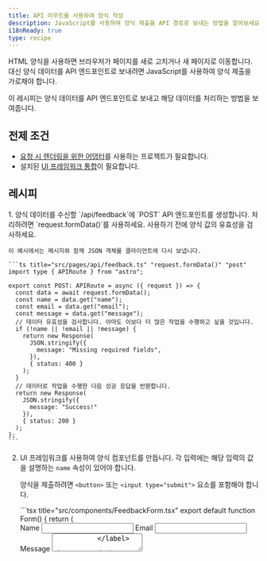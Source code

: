 ```yaml
---
title: API 라우트를 사용하여 양식 작성
description: JavaScript를 사용하여 양식 제출을 API 경로로 보내는 방법을 알아보세요.
i18nReady: true
type: recipe
---
```


HTML 양식을 사용하면 브라우저가 페이지를 새로 고치거나 새 페이지로 이동합니다. 대신 양식 데이터를 API 엔드포인트로 보내려면 JavaScript를 사용하여 양식 제출을 가로채야 합니다.

이 레시피는 양식 데이터를 API 엔드포인트로 보내고 해당 데이터를 처리하는 방법을 보여줍니다.

## 전제 조건

- [요청 시 렌더링을 위한 어댑터](/ko/guides/on-demand-rendering/)를 사용하는 프로젝트가 필요합니다.
- 설치된 [UI 프레임워크 통합](/ko/guides/framework-components/)이 필요합니다.

## 레시피

<Steps>
1. 양식 데이터를 수신할 `/api/feedback`에 `POST` API 엔드포인트를 생성합니다. 처리하려면 `request.formData()`를 사용하세요. 사용하기 전에 양식 값의 유효성을 검사하세요.

    이 예시에서는 메시지와 함께 JSON 객체를 클라이언트에 다시 보냅니다.

    ```ts title="src/pages/api/feedback.ts" "request.formData()" "post"
    import type { APIRoute } from "astro";

    export const POST: APIRoute = async ({ request }) => {
      const data = await request.formData();
      const name = data.get("name");
      const email = data.get("email");
      const message = data.get("message");
      // 데이터 유효성을 검사합니다. 아마도 이보다 더 많은 작업을 수행하고 싶을 것입니다.
      if (!name || !email || !message) {
        return new Response(
          JSON.stringify({
            message: "Missing required fields",
          }),
          { status: 400 }
        );
      }
      // 데이터로 작업을 수행한 다음 성공 응답을 반환합니다.
      return new Response(
        JSON.stringify({
          message: "Success!"
        }),
        { status: 200 }
      );
    };
    ```

2. UI 프레임워크를 사용하여 양식 컴포넌트를 만듭니다. 각 입력에는 해당 입력의 값을 설명하는 `name` 속성이 있어야 합니다.

    양식을 제출하려면 `<button>` 또는 `<input type="submit">` 요소를 포함해야 합니다.

    <UIFrameworkTabs>
      <Fragment slot="preact">
        ```tsx title="src/components/FeedbackForm.tsx"
        export default function Form() {
          return (
            <form>
              <label>
                Name
                <input type="text" id="name" name="name" required />
              </label>
              <label>
                Email
                <input type="email" id="email" name="email" required />
              </label>
              <label>
                Message
                <textarea id="message" name="message" required />
              </label>
              <button>Send</button>
            </form>
          );
        }
        ```
      </Fragment>
      <Fragment slot="react">
        ```tsx title="src/components/FeedbackForm.tsx"
        export default function Form() {
          return (
            <form>
              <label>
                Name
                <input type="text" id="name" name="name" required />
              </label>
              <label>
                Email
                <input type="email" id="email" name="email" required />
              </label>
              <label>
                Message
                <textarea id="message" name="message" required />
              </label>
              <button>Send</button>
            </form>
          );
        }
        ```
      </Fragment>
      <Fragment slot="solid">
        ```tsx title="src/components/FeedbackForm.tsx"
        export default function Form() {
          return (
            <form>
              <label>
                Name
                <input type="text" id="name" name="name" required />
              </label>
              <label>
                Email
                <input type="email" id="email" name="email" required />
              </label>
              <label>
                Message
                <textarea id="message" name="message" required />
              </label>
              <button>Send</button>
            </form>
          );
        }
        ```
      </Fragment>
      <Fragment slot="svelte">
        ```svelte title="src/components/FeedbackForm.svelte"
        <form>
          <label>
            Name
            <input type="text" id="name" name="name" required />
          </label>
          <label>
            Email
            <input type="email" id="email" name="email" required />
          </label>
          <label>
            Message
            <textarea id="message" name="message" required />
          </label>
          <button>Send</button>
        </form>
        ```
      </Fragment>
      <Fragment slot="vue">
        ```vue title="src/components/FeedbackForm.vue"
        <template>
          <form>
            <label>
              Name
              <input type="text" id="name" name="name" required />
            </label>
            <label>
              Email
              <input type="email" id="email" name="email" required />
            </label>
            <label>
              Message
              <textarea id="message" name="message" required />
            </label>
            <button>Send</button>
          </form>
        </template>
        ```
      </Fragment>

    </UIFrameworkTabs>


3. 제출 이벤트를 받아들이는 함수를 만든 다음 이를 `submit` 핸들러로 양식에 전달합니다.

    함수에서는 다음을 수행합니다.
    - 이벤트에서 `preventDefault()`를 호출하여 브라우저의 기본 제출 프로세스를 재정의합니다.
    - `FormData` 객체를 생성하고 `fetch()`를 사용하여 `POST` 요청으로 엔드포인트에 보냅니다.
  
    <UIFrameworkTabs>
      <Fragment slot="preact">
        ```tsx title="src/components/FeedbackForm.tsx" "/api/feedback" add={1, 4-17, 34} add="onSubmit={submit}" "formData" "e.preventDefault();"
        import { useState } from "preact/hooks";

        export default function Form() {
          const [responseMessage, setResponseMessage] = useState("");

          async function submit(e: SubmitEvent) {
            e.preventDefault();
            const formData = new FormData(e.target as HTMLFormElement);
            const response = await fetch("/api/feedback", {
              method: "POST",
              body: formData,
            });
            const data = await response.json();
            if (data.message) {
              setResponseMessage(data.message);
            }
          }

          return (
            <form onSubmit={submit}>
              <label>
                Name
                <input type="text" id="name" name="name" required />
              </label>
              <label>
                Email
                <input type="email" id="email" name="email" required />
              </label>
              <label>
                Message
                <textarea id="message" name="message" required />
              </label>
              <button>Send</button>
              {responseMessage && <p>{responseMessage}</p>}
            </form>
          );
        }

        ```
      </Fragment>
      <Fragment slot="react">
        ```tsx title="src/components/FeedbackForm.tsx" "/api/feedback" add={1-2, 5-18, 35} add="onSubmit={submit}" "formData" "e.preventDefault();"
        import { useState } from "react";
        import type { FormEvent } from "react";

        export default function Form() {
          const [responseMessage, setResponseMessage] = useState("");

          async function submit(e: FormEvent<HTMLFormElement>) {
            e.preventDefault();
            const formData = new FormData(e.target as HTMLFormElement);
            const response = await fetch("/api/feedback", {
              method: "POST",
              body: formData,
            });
            const data = await response.json();
            if (data.message) {
              setResponseMessage(data.message);
            }
          }

          return (
            <form onSubmit={submit}>
              <label htmlFor="name">
                Name
                <input type="text" id="name" name="name" autoComplete="name" required />
              </label>
              <label htmlFor="email">
                Email
                <input type="email" id="email" name="email" autoComplete="email" required />
              </label>
              <label htmlFor="message">
                Message
                <textarea id="message" name="message" autoComplete="off" required />
              </label>
              <button>Send</button>
              {responseMessage && <p>{responseMessage}</p>}
            </form>
          );
        }
        ```
      </Fragment>
      <Fragment slot="solid">
        ```tsx title="src/components/FeedbackForm.tsx" "/api/feedback" add={1, 3-9, 13-19, 36} add="onSubmit={submit}" "formData" "e.preventDefault();"
        import { createSignal, createResource, Suspense } from "solid-js";

        async function postFormData(formData: FormData) {
          const response = await fetch("/api/feedback", {
            method: "POST",
            body: formData,
          });
          const data = await response.json();
          return data;
        }

        export default function Form() {
          const [formData, setFormData] = createSignal<FormData>();
          const [response] = createResource(formData, postFormData);

          function submit(e: SubmitEvent) {
            e.preventDefault();
            setFormData(new FormData(e.target as HTMLFormElement));
          }

          return (
            <form onSubmit={submit}>
              <label>
                Name
                <input type="text" id="name" name="name" required />
              </label>
              <label>
                Email
                <input type="email" id="email" name="email" required />
              </label>
              <label>
                Message
                <textarea id="message" name="message" required />
              </label>
              <button>Send</button>
              <Suspense>{response() && <p>{response().message}</p>}</Suspense>
            </form>
          );
        }

        ```
      </Fragment>
      <Fragment slot="svelte">
        ```svelte title="src/components/FeedbackForm.svelte" "/api/feedback" add={1-14, 30-32} add="on:submit={submit}" "formData" "e.preventDefault();"
        <script lang="ts">
          let responseMessage: string;

          async function submit(e: SubmitEvent) {
            e.preventDefault();
            const formData = new FormData(e.currentTarget as HTMLFormElement);
            const response = await fetch("/api/feedback", {
              method: "POST",
              body: formData,
            });
            const data = await response.json();
            responseMessage = data.message;
          }
        </script>

        <form on:submit={submit}>
          <label>
            Name
            <input type="text" id="name" name="name" required />
          </label>
          <label>
            Email
            <input type="email" id="email" name="email" required />
          </label>
          <label>
            Message
            <textarea id="message" name="message" required />
          </label>
          <button>Send</button>
          {#if responseMessage}
            <p>{responseMessage}</p>
          {/if}
        </form>
            ```
      </Fragment>
      <Fragment slot="vue">
        ```vue title="src/components/FeedbackForm.vue" "/api/feedback" add={1-16, 33} "formData" "e.preventDefault();"
        <script setup lang="ts">
        import { ref } from "vue";

        const responseMessage = ref<string>();

        async function submit(e: Event) {
          e.preventDefault();
          const formData = new FormData(e.currentTarget as HTMLFormElement);
          const response = await fetch("/api/feedback", {
            method: "POST",
            body: formData,
          });
          const data = await response.json();
          responseMessage.value = data.message;
        }
        </script>

        <template>
          <form @submit="submit">
            <label>
              Name
              <input type="text" id="name" name="name" required />
            </label>
            <label>
              Email
              <input type="email" id="email" name="email" required />
            </label>
            <label>
              Message
              <textarea id="message" name="message" required />
            </label>
            <button>Send</button>
            <p v-if="responseMessage">{{ responseMessage }}</p>
          </form>
        </template>
        ```
      </Fragment>

    </UIFrameworkTabs>

4. `<FeedbackForm />` 컴포넌트를 가져와 페이지에 포함합니다. 양식 로직이 원할 때 수화되도록 하려면 `client:*` 지시어를 사용하세요.
    
    <UIFrameworkTabs>
        <Fragment slot="preact">
        ```astro title="src/pages/index.astro" "client:load"
        ---
        import FeedbackForm from "../components/FeedbackForm"
        ---
        <FeedbackForm client:load />
        ```
        </Fragment>
        <Fragment slot="react">
        ```astro title="src/pages/index.astro" "client:load"
        ---
        import FeedbackForm from "../components/FeedbackForm"
        ---
        <FeedbackForm client:load />
        ```
        </Fragment>
        <Fragment slot="solid">
        ```astro title="src/pages/index.astro" "client:load"
        ---
        import FeedbackForm from "../components/FeedbackForm"
        ---
        <FeedbackForm client:load />
        ```
        </Fragment>
        <Fragment slot="svelte">
        ```astro title="src/pages/index.astro" "client:load"
        ---
        import FeedbackForm from "../components/FeedbackForm.svelte"
        ---
        <FeedbackForm client:load />
        ```
        </Fragment>
        <Fragment slot="vue">
        ```astro title="src/pages/index.astro" "client:load"
        ---
        import FeedbackForm from "../components/FeedbackForm.vue"
        ---
        <FeedbackForm client:load />
        ```
        </Fragment>
    </UIFrameworkTabs>
</Steps>

{/* ## Extension: Use Zod to validate your form

[Zod form data](https://www.npmjs.com/package/zod-form-data) builds on top of [Zod](https://github.com/colinhacks/zod) to validate your form using a schema. This simplifies your code, as it allows you to declare the fields and their requirements, and let Zod handle the validation.

1. Install `zod` and `zod-form-data`.

    <PackageManagerTabs>
      <Fragment slot="npm">
        ```shell
          npm i zod zod-form-data
        ```
      </Fragment>
      <Fragment slot="pnpm">
        ```shell
          pnpm i zod zod-form-data
        ```
      </Fragment>
      <Fragment slot="yarn">
        ```shell
          yarn add zod zod-form-data
        ```
      </Fragment>
    </PackageManagerTabs>

2. In your API Route file, declare your schema using `zfd.formData` and export it. */}
